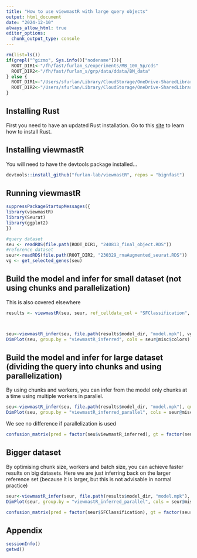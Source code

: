 ```yaml
---
title: "How to use viewmastR with large query objects"
output: html_document
date: "2024-12-10"
always_allow_html: true
editor_options: 
  chunk_output_type: console
---
```



```r
rm(list=ls())
if(grepl("^gizmo", Sys.info()["nodename"])){
  ROOT_DIR1<-"/fh/fast/furlan_s/experiments/MB_10X_5p/cds"
  ROOT_DIR2<-"/fh/fast/furlan_s/grp/data/ddata/BM_data"
} else {
  ROOT_DIR1<-"/Users/sfurlan/Library/CloudStorage/OneDrive-SharedLibraries-FredHutchinsonCancerCenter/Furlan_Lab - General/experiments/MB_10X_5p/cds"
  ROOT_DIR2<-"/Users/sfurlan/Library/CloudStorage/OneDrive-SharedLibraries-FredHutchinsonCancerCenter/Furlan_Lab - General/datasets/Healthy_BM_greenleaf"
}
```


## Installing Rust

First you need to have an updated Rust installation. Go to this [site](https://www.rust-lang.org/tools/install) to learn how to install Rust.


## Installing viewmastR

You will need to have the devtools package installed...

```r
devtools::install_github("furlan-lab/viewmastR", repos = "bignfast")
```


## Running viewmastR

```r
suppressPackageStartupMessages({
library(viewmastR)
library(Seurat)
library(ggplot2)
})

#query dataset
seu <- readRDS(file.path(ROOT_DIR1, "240813_final_object.RDS"))
#reference dataset
seur<-readRDS(file.path(ROOT_DIR2, "230329_rnaAugmented_seurat.RDS"))
vg <- get_selected_genes(seu)
```

## Build the model and infer for small dataset (not using chunks and parallelization)

This is also covered elsewhere
```r
results <- viewmastR(seu, seur, ref_celldata_col = "SFClassification", selected_genes = vg, max_epochs = 4, train_only = T, backend = "wgpu")



seu<-viewmastR_infer(seu, file.path(results$model_dir, "model.mpk"), vg, labels = levels(factor(seur$SFClassification)), batch_size = 250)
DimPlot(seu, group.by = "viewmastR_inferred", cols = seur@misc$colors)
```

## Build the model and infer for large dataset (dividing the query into chunks and using parallelization)

By using chunks and workers, you can infer from the model only chunks at a time using multiple workers in parallel.
```r
seu<-viewmastR_infer(seu, file.path(results$model_dir, "model.mpk"), query_celldata_col = "viewmastR_inferred_parallel", vg, labels = levels(factor(seur$SFClassification)), chunks = 4, workers = 4)
DimPlot(seu, group.by = "viewmastR_inferred_parallel", cols = seur@misc$colors)
```

We see no difference if parallelization is used
```r
confusion_matrix(pred = factor(seu$viewmastR_inferred), gt = factor(seu$viewmastR_inferred_parallel), cols = seur@misc$colors)
```


## Bigger dataset
By optimising chunk size, workers and batch size, you can achieve faster results on big datasets. Here we are just inferring back on the larger reference set (because it is larger, but this is not advisable in normal practice)
```r
seur<-viewmastR_infer(seur, file.path(results$model_dir, "model.mpk"), query_celldata_col = "viewmastR_inferred_parallel", vg, labels = levels(factor(seur$SFClassification)), chunks = 20, workers = 16, batch_size = 3000)
DimPlot(seur, group.by = "viewmastR_inferred_parallel", cols = seur@misc$colors)
```

```r
confusion_matrix(pred = factor(seur$SFClassification), gt = factor(seur$viewmastR_inferred_parallel), cols = seur@misc$colors)
```


## Appendix
```r
sessionInfo()
getwd()
```
